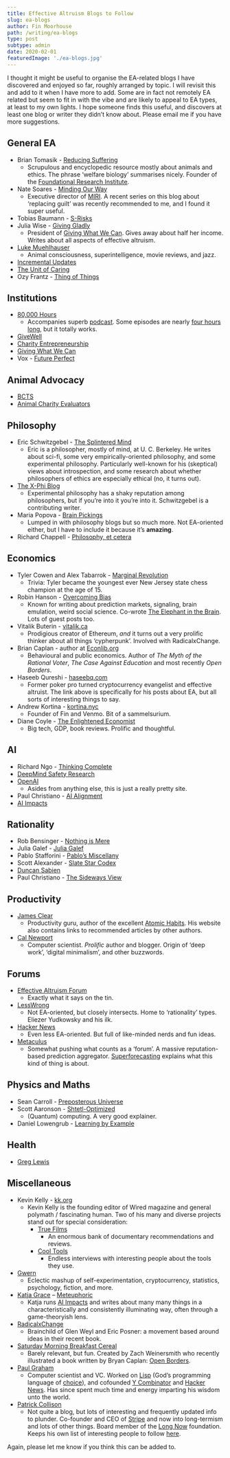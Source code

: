 ```yaml
---
title: Effective Altruism Blogs to Follow
slug: ea-blogs
author: Fin Moorhouse
path: /writing/ea-blogs
type: post
subtype: admin
date: 2020-02-01
featuredImage: './ea-blogs.jpg'
---
```


I thought it might be useful to organise the EA-related blogs I have discovered and enjoyed so far, roughly arranged by topic. I will revisit this and add to it when I have more to add. Some are in fact not remotely EA related but seem to fit in with the vibe and are likely to appeal to EA types, at least to my own lights. I hope someone finds this useful, and discovers at least one blog or writer they didn’t know about. Please email me if you have more suggestions.

## General EA

- Brian Tomasik - [Reducing Suffering](https://reducing-suffering.org/)
  - Scrupulous and encyclopedic resource mostly about animals and ethics. The phrase ‘welfare biology’ summarises nicely. Founder of the [Foundational Research Institute](https://foundational-research.org/).
- Nate Soares - [Minding Our Way](http://mindingourway.com/)
  - Executive director of [MIRI](http://mindingourway.com/about/intelligence.org). A recent series on this blog about ‘replacing guilt’ was recently recommended to me, and I found it super useful.
- Tobias Baumann - [S-Risks](http://s-risks.org/)
- Julia Wise - [Giving Gladly](http://www.givinggladly.com/)
  - President of [Giving What We Can](https://www.givingwhatwecan.org/). Gives away about half her income. Writes about all aspects of effective altruism.
- [Luke Muehlhauser](http://lukemuehlhauser.com/)
  - Animal consciousness, superintelligence, movie reviews, and jazz.
- [Incremental Updates](https://incrementalupdates.wordpress.com)
- [The Unit of Caring](https://theunitofcaring.tumblr.com/)
- Ozy Frantz - [Thing of Things](https://thingofthings.wordpress.com/)

## Institutions

- [80,000 Hours](https://80000hours.org/blog/)
  - Accompanies superb [podcast](https://80000hours.org/podcast/). Some episodes are nearly [four hours long](https://80000hours.org/podcast/episodes/david-chalmers-nature-ethics-consciousness/), but it totally works.
- [GiveWell](https://blog.givewell.org/)
- [Charity Entrepreneurship](https://www.charityentrepreneurship.com/blog)
- [Giving What We Can](https://www.givingwhatwecan.org/blog/)
- Vox - [Future Perfect](https://www.vox.com/future-perfect)

## Animal Advocacy

- [BCTS](https://butcantheysuffer.wordpress.com/)
- [Animal Charity Evaluators](https://animalcharityevaluators.org/blog/)

## Philosophy

- Eric Schwitzgebel - [The Splintered Mind](http://schwitzsplinters.blogspot.com/)
  - Eric is a philosopher, mostly of mind, at U. C. Berkeley. He writes about sci-fi, some very empirically-oriented philosophy, and some experimental philosophy. Particularly well-known for his (skeptical) views about introspection, and some research about whether philosophers of ethics are especially ethical (no, it turns out).
- [The X-Phi Blog](https://xphiblog.com/)
  - Experimental philosophy has a shaky reputation among philosophers, but if you’re into it you’re into it. Schwitzgebel is a contributing writer.
- Maria Popova - [Brain Pickings](https://www.brainpickings.or)
  - Lumped in with philosophy blogs but so much more. Not EA-oriented either, but I have to include it because it’s **amazing**.
- Richard Chappell - [Philosophy, et cetera](https://www.philosophyetc.net/)


## Economics

- Tyler Cowen and Alex Tabarrok - [Marginal Revolution](https://marginalrevolution.com/)
  - Trivia: Tyler became the youngest ever New Jersey state chess champion at the age of 15.
- Robin Hanson - [Overcoming Bias](http://www.overcomingbias.com/)
  - Known for writing about prediction markets, signaling, brain emulation, weird social science. Co-wrote [The Elephant in the Brain](https://www.goodreads.com/en/book/show/28820444). Lots of guest posts too.
- Vitalik Buterin - [vitalik.ca](https://vitalik.ca/)
  - Prodigious creator of Ethereum, *and* it turns out a very prolific thinker about all things ‘cypherpunk’. Involved with RadicalxChange.
- Brian Caplan - author at [Econlib.org](https://www.econlib.org/author/bcaplan/)
  - Behavioural and public economics. Author of *The Myth of the Rational Voter*, *The Case Against Education* and most recently *Open Borders*.
- Haseeb Qureshi - [haseebq.com](https://haseebq.com/effective-altruism/)
  - Former poker pro turned cryptocurrency evangelist and effective altruist. The link above is specifically for his posts about EA, but all sorts of interesting things to say.
- Andrew Kortina - [kortina.nyc](https://kortina.nyc/)
  - Founder of Fin and Venmo. Bit of a sammelsurium.
- Diane Coyle - [The Enlightened Economist](http://www.enlightenmenteconomics.com/blog/)
  - Big tech, GDP, book reviews. Prolific and thoughtful.

## AI

- Richard Ngo - [Thinking Complete](http://thinkingcomplete.blogspot.com)
- [DeepMind Safety Research](https://medium.com/@deepmindsafetyresearch)
- [OpenAI](https://openai.com/blog/)
  - Asides from anything else, this is just a really pretty site.
- Paul Christiano - [AI Alignment](https://ai-alignment.com/)
- [AI Impacts](https://aiimpacts.org/category/blog/)

## Rationality

- Rob Bensinger - [Nothing is Mere](https://nothingismere.com/)
- Julia Galef - [Julia Galef](https://juliagalef.com/recent-posts/)
- Pablo Stafforini - [Pablo’s Miscellany](http://www.stafforini.com/blog/)
- Scott Alexander - [Slate Star Codex](https://slatestarcodex.com/)
- [Duncan Sabien](https://medium.com/@ThingMaker)
- Paul Christiano - [The Sideways View](https://sideways-view.com/)

## Productivity

- [James Clear](https://jamesclear.com/articles)
  - Productivity guru, author of the excellent [Atomic Habits](https://www.goodreads.com/book/show/40121378-atomic-habits). His website also contains links to recommended articles by other authors.
- [Cal Newport](https://www.calnewport.com/blog/archive/)
  - Computer scientist. *Prolific* author and blogger. Origin of ‘deep work’, ‘digital minimalism’, and other buzzwords.

## Forums

- [Effective Altruism Forum](https://forum.effectivealtruism.org/)
  - Exactly what it says on the tin.
- [LessWrong](https://www.lesswrong.com/)
  - Not EA-oriented, but closely intersects. Home to ‘rationality’ types. Eliezer Yudkowsky and his ilk. 
- [Hacker News](https://news.ycombinator.com/)
  - Even less EA-oriented. But full of like-minded nerds and fun ideas.
- [Metaculus](https://www.metaculus.com)
  - Somewhat pushing what counts as a ‘forum’. A massive reputation-based prediction aggregator. [Superforecasting](https://www.goodreads.com/book/show/23995360-superforecasting) explains what this kind of thing is about.

## Physics and Maths

- Sean Carroll - [Preposterous Universe](http://www.preposterousuniverse.com/blog/)
- Scott Aaronson - [Shtetl-Optimized](https://www.scottaaronson.com/blog/)
  - (Quantum) computing. A very good explainer.
- Daniel Lowengrub - [Learning by Example](https://www.daniellowengrub.com/)

## Health

- [Greg Lewis](https://gregoryjlewis.com/blog)

## Miscellaneous

- Kevin Kelly - [kk.org](https://kk.org/)
  - Kevin Kelly is the founding editor of Wired magazine and general polymath / fascinating human. Two of his many and diverse projects stand out for special consideration:
    - [True Films](https://truefilms.com/)
      - An enormous bank of documentary recommendations and reviews.
    - [Cool Tools](https://kk.org/cooltools/)
      - Endless interviews with interesting people about the tools they use.
- [Gwern](https://www.gwern.net/index)
  - Eclectic mashup of self-experimentation, cryptocurrency, statistics, psychology, fiction, and more.
- [Katja Grace](https://katjagrace.com/) – [Meteuphoric](https://meteuphoric.com/)
  - Katja runs [AI Impacts](https://aiimpacts.org/) and writes about many many things in a characteristically and consistently illuminating way, often through a game-theoryish lens.
- [RadicalxChange](https://radicalxchange.org/blog/)
  - Brainchild of Glen Weyl and Eric Posner: a movement based around ideas in their recent book.  
- [Saturday Morning Breakfast Cereal](https://www.smbc-comics.com)
  - Barely relevant, but fun. Created by Zach Weinersmith who recently illustrated a book written by Bryan Caplan: [Open Borders](https://www.goodreads.com/en/book/show/42867903).
- [Paul Graham](http://paulgraham.com/articles.html)
  - Computer scientist and VC. Worked on [Lisp](https://lisp-lang.org/) (God’s programming language of [choice](https://twobithistory.org/2018/10/14/lisp.html)), and cofounded [Y Combinator](https://www.ycombinator.com/) and [Hacker News](https://news.ycombinator.com/). Has since spent much time and energy imparting his wisdom unto the world.
- [Patrick Collison](https://patrickcollison.com/about)
  - Not quite a blog, but lots of interesting and frequently updated info to plunder. Co-founder and CEO of [Stripe](https://stripe.com/gb) and now into long-termism and lots of other things. Board member of the [Long Now](http://longnow.org/) foundation. Keeps his own list of interesting people to follow [here](https://patrickcollison.com/people).

Again, please let me know if you think this can be added to.
